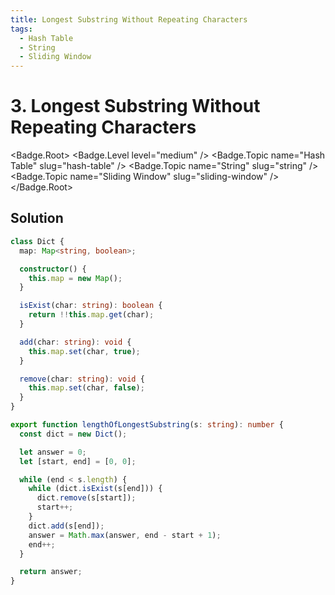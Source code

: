 ```yaml
---
title: Longest Substring Without Repeating Characters
tags:
  - Hash Table
  - String
  - Sliding Window
---
```


# 3. Longest Substring Without Repeating Characters

<Badge.Root>
  <Badge.Level level="medium" />
  <Badge.Topic name="Hash Table" slug="hash-table" />
  <Badge.Topic name="String" slug="string" />
  <Badge.Topic name="Sliding Window" slug="sliding-window" />
</Badge.Root>

## Solution

```typescript filename="solution.ts" copy
class Dict {
  map: Map<string, boolean>;

  constructor() {
    this.map = new Map();
  }

  isExist(char: string): boolean {
    return !!this.map.get(char);
  }

  add(char: string): void {
    this.map.set(char, true);
  }

  remove(char: string): void {
    this.map.set(char, false);
  }
}

export function lengthOfLongestSubstring(s: string): number {
  const dict = new Dict();

  let answer = 0;
  let [start, end] = [0, 0];

  while (end < s.length) {
    while (dict.isExist(s[end])) {
      dict.remove(s[start]);
      start++;
    }
    dict.add(s[end]);
    answer = Math.max(answer, end - start + 1);
    end++;
  }

  return answer;
}
```

<ProblemLink
  codingSite="leetcode"
  href="https://leetcode.com/problems/longest-substring-without-repeating-characters/"
  title="Longest Substring Without Repeating Characters"
/>
